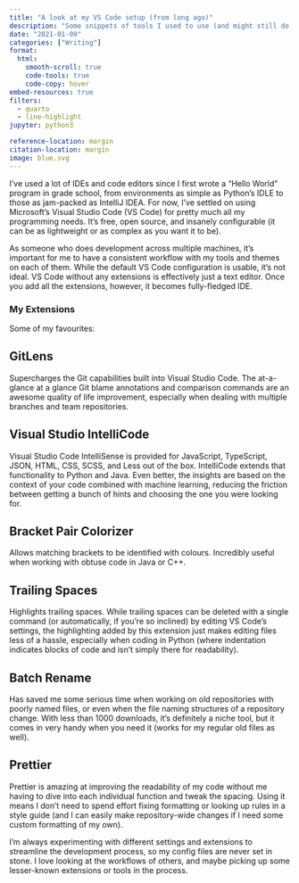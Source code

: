 ```yaml
---
title: "A look at my VS Code setup (from long ago)"
description: "Some snippets of tools I used to use (and might still do too)"
date: "2021-01-09"
categories: ["Writing"]
format:
  html:
    smooth-scroll: true
    code-tools: true
    code-copy: hover
embed-resources: true
filters:
  - quarto
  - line-highlight
jupyter: python3

reference-location: margin
citation-location: margin
image: blue.svg
---
```


I’ve used a lot of IDEs and code editors since I first wrote a “Hello World” program in grade school, from environments as simple as Python’s IDLE to those as jam-packed as IntelliJ IDEA. For now, I’ve settled on using Microsoft’s Visual Studio Code (VS Code) for pretty much all my programming needs. It’s free, open source, and insanely configurable (it can be as lightweight or as complex as you want it to be).

<!-- {{< video 0_vs_code_intro.mp4 >}} -->

As someone who does development across multiple machines, it's important for me to have a consistent workflow with my tools and themes on each of them. While the default VS Code configuration is usable, it's not ideal. VS Code without any extensions is effectively just a text editor. Once you add all the extensions, however, it becomes fully-fledged IDE.

### My Extensions
Some of my favourites:

## GitLens
Supercharges the Git capabilities built into Visual Studio Code. The at-a-glance at a glance Git blame annotations and comparison commands are an awesome quality of life improvement, especially when dealing with multiple branches and team repositories.

<!-- {{< video 1_gitlens.mp4 >}} -->

## Visual Studio IntelliCode
Visual Studio Code IntelliSense is provided for JavaScript, TypeScript, JSON, HTML, CSS, SCSS, and Less out of the box. IntelliCode extends that functionality to Python and Java. Even better, the insights are based on the context of your code combined with machine learning, reducing the friction between getting a bunch of hints and choosing the one you were looking for.

<!-- {{< video 2_intellicode.mp4 >}} -->

## Bracket Pair Colorizer
Allows matching brackets to be identified with colours. Incredibly useful when working with obtuse code in Java or C++.

<!-- {{< video 3_colorizer.mp4 >}} -->

## Trailing Spaces
Highlights trailing spaces. While trailing spaces can be deleted with a single command (or automatically, if you’re so inclined) by editing VS Code’s settings, the highlighting added by this extension just makes editing files less of a hassle, especially when coding in Python (where indentation indicates blocks of code and isn't simply there for readability).

<!-- {{< video 4_trailing_spaces.mp4 >}} -->

## Batch Rename
Has saved me some serious time when working on old repositories with poorly named files, or even when the file naming structures of a repository change. With less than 1000 downloads, it's definitely a niche tool, but it comes in very handy when you need it (works for my regular old files as well).

<!-- {{< video 5_batch_rename.mp4 >}} -->

## Prettier
Prettier is amazing at improving the readability of my code without me having to dive into each individual function and tweak the spacing. Using it means I don't need to spend effort fixing formatting or looking up rules in a style guide (and I can easily make repository-wide changes if I need some custom formatting of my own).

<!-- {{< video 6_prettier.mp4 >}} -->

I'm always experimenting with different settings and extensions to streamline the development process, so my config files are never set in stone. I love looking at the workflows of others, and maybe picking up some lesser-known extensions or tools in the process.
